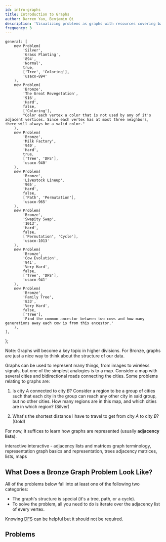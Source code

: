 ```yaml
---
id: intro-graphs
title: Introduction to Graphs
author: Darren Yao, Benjamin Qi
description: 'Visualizing problems as graphs with resources covering basic terminology.'
frequency: 3
---
```


	general: [
		new Problem(
			'Silver',
			'Grass Planting',
			'894',
			'Normal',
			true,
			['Tree', 'Coloring'],
			'usaco-894'
		),
		new Problem(
			'Bronze',
			'The Great Revegetation',
			'916',
			'Hard',
			false,
			['Coloring'],
			"Color each vertex a color that is not used by any of it's adjacent vertices. Since each vertex has at most three neighbors, there will always be a valid color."
		),
		new Problem(
			'Bronze',
			'Milk Factory',
			'940',
			'Hard',
			true,
			['Tree', 'DFS'],
			'usaco-940'
		),
		new Problem(
			'Bronze',
			'Livestock Lineup',
			'965',
			'Hard',
			false,
			['Path', 'Permutation'],
			'usaco-965'
		),
		new Problem(
			'Bronze',
			'Swapity Swap',
			'1013',
			'Hard',
			false,
			['Permutation', 'Cycle'],
			'usaco-1013'
		),
		new Problem(
			'Bronze',
			'Cow Evolution',
			'941',
			'Very Hard',
			false,
			['Tree', 'DFS'],
			'usaco-941'
		),
		new Problem(
			'Bronze',
			'Family Tree',
			'833',
			'Very Hard',
			false,
			['Tree'],
			'Find the common ancestor between two cows and how many generations away each cow is from this ancestor.'
		),
	],
};

Note: Graphs will become a key topic in higher divisions. For Bronze, graphs are just a nice way to think about the structure of our data.

Graphs can be used to represent many things, from images to wireless signals, but one of the simplest analogies is to a map. Consider a map with several cities and bidirectional roads connecting the cities. Some problems relating to graphs are:

1.  Is city $A$ connected to city $B$? Consider a region to be a group of cities such that each city in the group can reach any other city in said group, but no other cities. How many regions are in this map, and which cities are in which region? (Silver)

2.  What's the shortest distance I have to travel to get from city $A$ to city $B$? (Gold)

For now, it suffices to learn how graphs are represented (usually **adjacency lists**).

<Resources>
	<Resource
		source="CSA"
		title="Introduction to Graphs"
		url="introduction_to_graphs"
		starred
	>
		interactive
	</Resource>
	<Resource
		source="CSA"
		title="Graph Representations"
		url="graph_representation"
		starred
	>
		interactive - adjacency lists and matrices
	</Resource>
	<Resource source="CPH" title="11 - Basics of Graphs" starred>
		graph terminology, representation
	</Resource>
	<Resource source="IUSACO" title="10.1 to 10.3 - Graph Theory">
		graph basics and representation, trees
	</Resource>
	<Resource source="PAPS" title="6.4 - Graphs">
		adjacency matrices, lists, maps
	</Resource>
</Resources>

<!-- <Resource
	source="TC"
	title="Intro to Graphs Section 1"
	url="introduction-to-graphs-and-their-data-structures-section-1"
></Resource> -->

## What Does a Bronze Graph Problem Look Like?

All of the problems below fall into at least one of the following two categories:

- The graph's structure is special (it's a tree, path, or a cycle).
- To solve the problem, all you need to do is iterate over the adjacency list of every vertex.

Knowing [DFS](/silver/dfs) can be helpful but it should not be required.

## Problems

<Problems problems={problems.general} />
